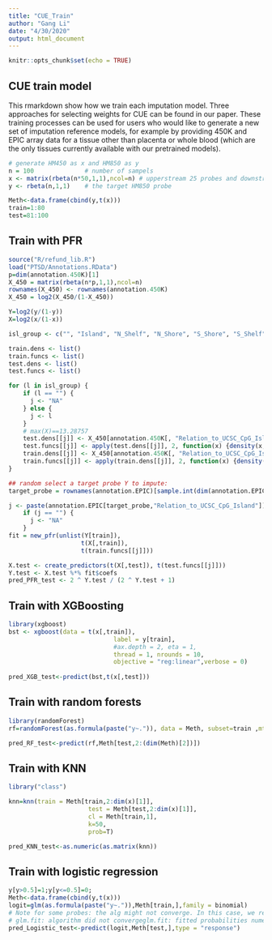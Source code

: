 ```yaml
---
title: "CUE_Train"
author: "Gang Li"
date: "4/30/2020"
output: html_document
---
```


```r
knitr::opts_chunk$set(echo = TRUE)
```

## CUE train model

This rmarkdown show how we train each imputation model. Three approaches for selecting weights for CUE can be found in our paper. These training processes can be used for users who would like to generate a new set of imputation reference models, for example by providing 450K and EPIC array data for a tissue other than placenta or whole blood (which are the only tissues currently available with our pretrained models). 
```r
# generate HM450 as x and HM850 as y
n = 100              # number of sampels
x <- matrix(rbeta(n*50,1,1),ncol=n) # upperstream 25 probes and downstream 25 probes measured by HM450
y <- rbeta(n,1,1)    # the target HM850 probe

Meth<-data.frame(cbind(y,t(x)))
train=1:80
test=81:100

```

## Train with PFR

```r
source("R/refund_lib.R")
load("PTSD/Annotations.RData")
p=dim(annotation.450K)[1]
X_450 = matrix(rbeta(n*p,1,1),ncol=n) 
rownames(X_450) <- rownames(annotation.450K)
X_450 = log2(X_450/(1-X_450))

Y=log2(y/(1-y))
X=log2(x/(1-x))

isl_group <- c("", "Island", "N_Shelf", "N_Shore", "S_Shore", "S_Shelf")

train.dens <- list()
train.funcs <- list()
test.dens <- list()
test.funcs <- list()

for (l in isl_group) {
    if (l == "") {
      j <- "NA"
    } else {
      j <- l
    }
    # max(X)==13.28757
    test.dens[[j]] <- X_450[annotation.450K[, "Relation_to_UCSC_CpG_Island"] == l,test]
    test.funcs[[j]] <- apply(test.dens[[j]], 2, function(x) {density(x,from=-13.38757,to=13.38757)$y})
    train.dens[[j]] <- X_450[annotation.450K[, "Relation_to_UCSC_CpG_Island"] == l,train] 
    train.funcs[[j]] <- apply(train.dens[[j]], 2, function(x) {density(x,from=-13.38757,to=13.38757)$y})   
}

## random select a target probe Y to impute:
target_probe = rownames(annotation.EPIC)[sample.int(dim(annotation.EPIC),1)]

j <- paste(annotation.EPIC[target_probe,"Relation_to_UCSC_CpG_Island"])
    if (j == "") {
      j <- "NA"
    }
fit = new_pfr(unlist(Y[train]),
                    t(X[,train]), 
                    t(train.funcs[[j]]))

X.test <- create_predictors(t(X[,test]), t(test.funcs[[j]]))
Y.test <- X.test %*% fit$coefs
pred_PFR_test <- 2 ^ Y.test / (2 ^ Y.test + 1)


```

## Train with XGBoosting

```r
library(xgboost)
bst <- xgboost(data = t(x[,train]),
                             label = y[train],
                             #ax.depth = 2, eta = 1,
                             thread = 1, nrounds = 10,
                             objective = "reg:linear",verbose = 0)
              
pred_XGB_test<-predict(bst,t(x[,test]))
```

## Train with random forests

```r
library(randomForest)
rf=randomForest(as.formula(paste("y~.")), data = Meth, subset=train ,mty=5,ntree=10)

pred_RF_test<-predict(rf,Meth[test,2:(dim(Meth)[2])])

```

## Train with KNN

```r
library("class")

knn=knn(train = Meth[train,2:dim(x)[1]],
                      test = Meth[test,2:dim(x)[1]],
                      cl = Meth[train,1],
                      k=50,
                      prob=T)

pred_KNN_test<-as.numeric(as.matrix(knn))
```



## Train with logistic regression

```r
y[y>0.5]=1;y[y<=0.5]=0;
Meth<-data.frame(cbind(y,t(x)))
logit=glm(as.formula(paste("y~.")),Meth[train,],family = binomial)
# Note for some probes: the alg might not converge. In this case, we recommend to abondon logistic and work with the rest 4 methods if this happens.
# glm.fit: algorithm did not convergeglm.fit: fitted probabilities numerically 0 or 1 occurred
pred_Logistic_test<-predict(logit,Meth[test,],type = "response")
```

